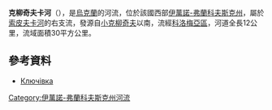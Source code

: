 '''克柳奇夫卡河'''（{{lang-uk|Ключівка}}），是[[烏克蘭|烏克蘭]]的河流，位於該國西部[[伊萬諾-弗蘭科夫斯克州|伊萬諾-弗蘭科夫斯克州]]，屬於[[索皮夫卡河|索皮夫卡河]]的右支流，發源自[[小克柳奇夫|小克柳奇夫]]以南，流經[[科洛梅亞區|科洛梅亞區]]，河道全長12公里，流域面積30平方公里。

==參考資料==
* [https://web.archive.org/web/20131005022808/http://do.gendocs.ru/docs/index-29520.html?page=29 Ключівка]

{{DEFAULTSORT:Ключівка (річка)}}
[[Category:伊萬諾-弗蘭科夫斯克州河流|Category:伊萬諾-弗蘭科夫斯克州河流]]


{{Ukraine-river-stub}}